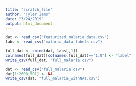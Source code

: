 ```yaml
---
title: "scratch_file"
author: "Tyler Iams"
date: "3/24/2019"
output: html_document
---
```


```r
dat <- read_csv("featurized_malaria_data.csv")
labs <- read_csv("malaria_data_labels.csv")
```

```r
full_dat <- cbind(dat, labs[,1])
colnames(full_dat)[colnames(full_dat)=="1.0"] <- "label"
write_csv(full_dat, "full_malaria.csv")
```

```r
dat <- read_csv("full_malaria.csv")
dat[1:2600,501] <- NA
write_csv(dat, "full_malaria_withNAs.csv")
```